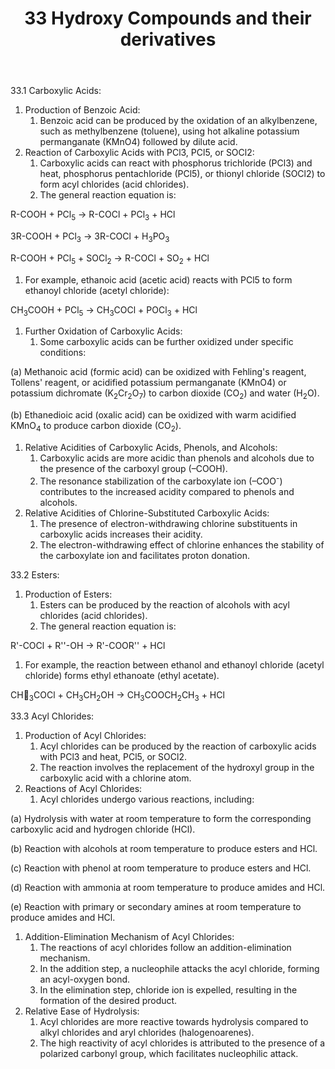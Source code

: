 ﻿---
title: 33 Hydroxy Compounds and their derivatives
subject: chemistry
---

33\.1 Carboxylic Acids:

1. Production of Benzoic Acid:
   1. Benzoic acid can be produced by the oxidation of an alkylbenzene, such as methylbenzene (toluene), using hot alkaline potassium permanganate (KMnO4) followed by dilute acid.
1. Reaction of Carboxylic Acids with PCl3, PCl5, or SOCl2:
   1. Carboxylic acids can react with phosphorus trichloride (PCl3) and heat, phosphorus pentachloride (PCl5), or thionyl chloride (SOCl2) to form acyl chlorides (acid chlorides).
   1. The general reaction equation is: 

R-COOH + PCl<sub>5</sub> → R-COCl + PCl<sub>3</sub> + HCl

3R-COOH + PCl<sub>3</sub> → 3R-COCl + H<sub>3</sub>PO<sub>3</sub>

R-COOH + PCl<sub>5</sub> + SOCl<sub>2</sub> → R-COCl + SO<sub>2</sub> + HCl

1. For example, ethanoic acid (acetic acid) reacts with PCl5 to form ethanoyl chloride (acetyl chloride): 

CH<sub>3</sub>COOH + PCl<sub>5</sub> → CH<sub>3</sub>COCl + POCl<sub>3</sub> + HCl

1. Further Oxidation of Carboxylic Acids:
   1. Some carboxylic acids can be further oxidized under specific conditions: 

(a) Methanoic acid (formic acid) can be oxidized with Fehling's reagent, Tollens' reagent, or acidified potassium permanganate (KMnO4) or potassium dichromate (K<sub>2</sub>Cr<sub>2</sub>O<sub>7</sub>) to carbon dioxide (CO<sub>2</sub>) and water (H<sub>2</sub>O). 

(b) Ethanedioic acid (oxalic acid) can be oxidized with warm acidified KMnO<sub>4</sub> to produce carbon dioxide (CO<sub>2</sub>).

1. Relative Acidities of Carboxylic Acids, Phenols, and Alcohols:
   1. Carboxylic acids are more acidic than phenols and alcohols due to the presence of the carboxyl group (–COOH).
   1. The resonance stabilization of the carboxylate ion (–COO<sup>-</sup>) contributes to the increased acidity compared to phenols and alcohols.
1. Relative Acidities of Chlorine-Substituted Carboxylic Acids:
   1. The presence of electron-withdrawing chlorine substituents in carboxylic acids increases their acidity.
   1. The electron-withdrawing effect of chlorine enhances the stability of the carboxylate ion and facilitates proton donation.

33\.2 Esters:

1. Production of Esters:
   1. Esters can be produced by the reaction of alcohols with acyl chlorides (acid chlorides).
   1. The general reaction equation is: 

R'-COCl + R''-OH → R'-COOR'' + HCl

1. For example, the reaction between ethanol and ethanoyl chloride (acetyl chloride) forms ethyl ethanoate (ethyl acetate).

CH<sub>3</sub>COCl + CH<sub>3</sub>CH<sub>2</sub>OH → CH<sub>3</sub>COOCH<sub>2</sub>CH<sub>3</sub> + HCl

33\.3 Acyl Chlorides:

1. Production of Acyl Chlorides:
   1. Acyl chlorides can be produced by the reaction of carboxylic acids with PCl3 and heat, PCl5, or SOCl2.
   1. The reaction involves the replacement of the hydroxyl group in the carboxylic acid with a chlorine atom.
1. Reactions of Acyl Chlorides:
   1. Acyl chlorides undergo various reactions, including: 

(a) Hydrolysis with water at room temperature to form the corresponding carboxylic acid and hydrogen chloride (HCl). 

(b) Reaction with alcohols at room temperature to produce esters and HCl. 

(c) Reaction with phenol at room temperature to produce esters and HCl. 

(d) Reaction with ammonia at room temperature to produce amides and HCl. 

(e) Reaction with primary or secondary amines at room temperature to produce amides and HCl.

1. Addition-Elimination Mechanism of Acyl Chlorides:
   1. The reactions of acyl chlorides follow an addition-elimination mechanism.
   1. In the addition step, a nucleophile attacks the acyl chloride, forming an acyl-oxygen bond.
   1. In the elimination step, chloride ion is expelled, resulting in the formation of the desired product.
1. Relative Ease of Hydrolysis:
   1. Acyl chlorides are more reactive towards hydrolysis compared to alkyl chlorides and aryl chlorides (halogenoarenes).
   1. The high reactivity of acyl chlorides is attributed to the presence of a polarized carbonyl group, which facilitates nucleophilic attack.

